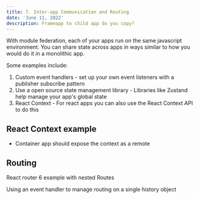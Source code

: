 ```yaml
---
title: 7. Inter-app Communication and Routing
date: 'June 11, 2022'
description: Frameapp to child app do you copy?
---
```


With module federation, each of your apps run on the same javascript environment. You can share state across apps in ways similar to how you would do it in a monolithic app.

Some examples include:

1. Custom event handlers - set up your own event listeners with a publisher subscribe pattern
2. Use a open source state management library - Libraries like Zustand help manage your app's global state
3. React Context - For react apps you can also use the React Context API to do this

## React Context example

- Container app should expose the context as a remote

## Routing

React router 6 example with nested Routes

Using an event handler to manage routing on a single history object
